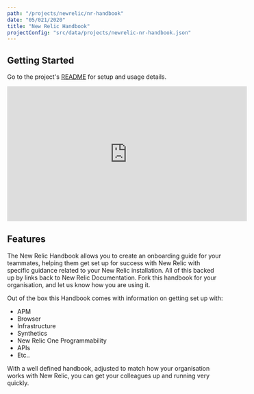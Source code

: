 ```yaml
---
path: "/projects/newrelic/nr-handbook"
date: "05/021/2020"
title: "New Relic Handbook"
projectConfig: "src/data/projects/newrelic-nr-handbook.json"
---
```


## Getting Started

Go to the project's [README](https://github.com/newrelic/nr-handbook) for setup and usage details.


<div className="responsive-video">
  <iframe width="560" height="315" src="https://www.youtube.com/embed/7wnav6Fu9T0" frameborder="0" allow="accelerometer; autoplay; encrypted-media; gyroscope; picture-in-picture" allowfullscreen></iframe>
</div>


## Features

The New Relic Handbook allows you to create an onboarding guide for your teammates, helping them get set up for success with New Relic with specific guidance related to your New Relic installation. All of this backed up by links back to New Relic Documentation.
Fork this handbook for your organisation, and let us know how you are using it. 

Out of the box this Handbook comes with information on getting set up with: 

- APM
- Browser 
- Infrastructure
- Synthetics
- New Relic One Programmability
- APIs
- Etc.. 

With a well defined handbook, adjusted to match how your organisation works with New Relic, you can get your colleagues up and running very quickly. 